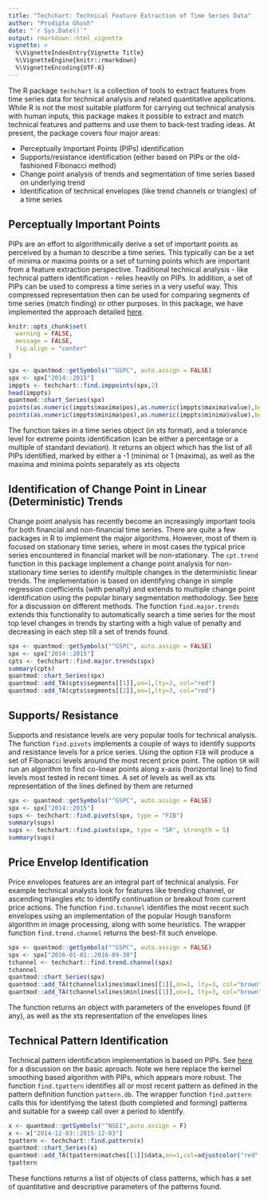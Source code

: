 ```yaml
---
title: "Techchart: Technical Feature Extraction of Time Series Data"
author: "Prodipta Ghosh"
date: "`r Sys.Date()`"
output: rmarkdown::html_vignette
vignette: >
  %\VignetteIndexEntry{Vignette Title}
  %\VignetteEngine{knitr::rmarkdown}
  %\VignetteEncoding{UTF-8}
---
```


The R package `techchart` is a collection of tools to extract features from time series data for technical analysis and related quantitative applications. While R is not the most suitable platform for carrying out technical analysis with human inputs, this package makes it possible to extract and match technical features and patterns and use them to back-test trading ideas. At present, the package covers four major areas:

- Perceptually Important Points (PIPs) identification
- Supports/resistance identification (either based on PIPs or the old-fashioned Fibonacci method)
- Change point analysis of trends and segmentation of time series based on underlying trend
- Identification of technical envelopes (like trend channels or triangles) of a time series

## Perceptually Important Points

PIPs are an effort to algorithmically derive a set of important points as perceived by a human to describe a time series. This typically can be a set of minima or maxima points or a set of turning points which are important from a feature extraction perspective. Traditional technical analysis - like technical pattern identification - relies heavily on PIPs.  In addition, a set of PIPs can be used to compress a time series in a very useful way. This compressed representation then can be used for comparing segments of time series (match finding) or other purposes. In this package, we have implemented the approach detailed [here](https://www.cs.cmu.edu/~eugene/research/full/search-series.pdf).
```r
knitr::opts_chunk$set(
  warning = FALSE,
  message = FALSE,
  fig.align = "center"
)
```
```r
spx <- quantmod::getSymbols("^GSPC", auto.assign = FALSE)
spx <- spx["2014::2015"]
imppts <- techchart::find.imppoints(spx,2)
head(imppts)
quantmod::chart_Series(spx)
points(as.numeric(imppts$maxima$pos),as.numeric(imppts$maxima$value),bg="green",pch=24,cex=1.25)
points(as.numeric(imppts$minima$pos),as.numeric(imppts$minima$value),bg="red",pch=25,cex=1.25)
```


The function takes in a time series object (in xts format), and a tolerance level for extreme points identification (can be either a percentage or a multiple of standard deviation). It returns an object which has the list of all PIPs identified, marked by either a -1 (minima) or 1 (maxima), as well as the maxima and minima points separately as xts objects

## Identification of Change Point in Linear (Deterministic) Trends

Change point analysis has recently become an increasingly important tools for both financial and non-financial time series. There are quite a few packages in R to implement the major algorithms. However, most of them is focused on stationary time series, where in most cases the typical price series encountered in financial market will be non-stationary. The `cpt.trend` function in this package implement a change point analysis for non-stationary time series to identify multiple changes in the deterministic linear trends. The implementation is based on identifying change in simple regression coefficients (with penalty) and extends to multiple change point identification using the popular binary segmentation methodology. See [here](https://arxiv.org/pdf/1101.1438.pdf) for a discussion on different methods. The function `find.major.trends` extends this functionality to automatically search a time series for the most top level changes in trends by starting with a high value of penalty and decreasing in each step till a set of trends found.

```r
spx <- quantmod::getSymbols("^GSPC", auto.assign = FALSE)
spx <- spx["2014::2015"]
cpts <- techchart::find.major.trends(spx)
summary(cpts)
quantmod::chart_Series(spx)
quantmod::add_TA(cpts$segments[[1]],on=1,lty=3, col="red")
quantmod::add_TA(cpts$segments[[2]],on=1,lty=3, col="red")
```

## Supports/ Resistance

Supports and resistance levels are very popular tools for technical analysis. The function `find.pivots` implements a couple of ways to identify supports and resistance levels for a price series. Using the option `FIB` will produce a set of Fibonacci levels around the most recent price point. The option `SR` will run an algorithm to find co-linear points along x-axis (horizontal line) to find levels most tested in recent times. A set of levels as well as xts representation of the lines defined by them are returned

```r
spx <- quantmod::getSymbols("^GSPC", auto.assign = FALSE)
spx <- spx["2014::2015"]
sups <- techchart::find.pivots(spx, type = "FIB")
summary(sups)
sups <- techchart::find.pivots(spx, type = "SR", strength = 5)
summary(sups)
```


## Price Envelop Identification

Price envelopes features are an integral part of technical analysis. For example technical analysts look for features like trending channel, or ascending triangles etc to identify continuation or breakout from current price actions. The function `find.tchannel` identifies the most recent such envelopes using an implementation of the popular Hough transform algorithm in image processing, along with some heuristics. The wrapper function `find.trend.channel` returns the best-fit such envelope.

```r
spx <- quantmod::getSymbols("^GSPC", auto.assign = FALSE)
spx <- spx["2016-01-01::2016-09-30"]
tchannel <- techchart::find.trend.channel(spx)
tchannel
quantmod::chart_Series(spx)
quantmod::add_TA(tchannel$xlines$maxlines[[1]],on=1, lty=3, col="brown")
quantmod::add_TA(tchannel$xlines$minlines[[1]],on=1, lty=3, col="brown")
```

The function returns an object with parameters of the envelopes found (if any), as well as the xts representation of the envelopes lines

## Technical Pattern Identification

Technical pattern identification implementation is based on PIPs. See [here](http://web.mit.edu/people/wangj/pap/LoMamayskyWang00.pdf) for a discussion on the basic aproach. Note we here replace the kernel smoothing based algorithm with PIPs, which appears more robust. The function `find.tpattern` identifies all or most recent pattern as defined in the pattern definition function `pattern.db`. The wrapper function `find.pattern` calls this for identifying the latest (both completed and forming) patterns and suitable for a sweep call over a period to identify.

```r
x <- quantmod::getSymbols("^NSEI",auto.assign = F)
x <- x["2014-12-03::2015-12-03"]
tpattern <- techchart::find.pattern(x)
quantmod::chart_Series(x)
quantmod::add_TA(tpattern$matches[[1]]$data,on=1,col=adjustcolor("red",alpha.f = 0.5), lwd=5)
tpattern
```

These functions returns a list of objects of class patterns, which has a set of quantitative and descriptive parameters of the patterns found.
